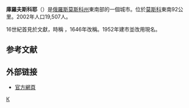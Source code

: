 {{Infobox Russian town}}
'''庫羅夫斯科耶'''（{{lang-ru|Куровско́е}}）是[[俄羅斯|俄羅斯]][[莫斯科州|莫斯科州]]東南部的一個城市。位於[[莫斯科|莫斯科]]東南92公里。2002年人口19,507人。

16世紀首見於文獻，時稱{{lang|ru|Куровский}} ，1646年改稱{{lang|ru|Куровская}}。1952年建市並改用現名。

==参考文献==
{{reflist}}

==外部链接==
* [http://www.kurovskoye.ru/ 官方網頁] {{Wayback|url=http://www.kurovskoye.ru/ |date=20181102233031 }}

{{Cities and towns in Moscow Oblast}}

[[Category:莫斯科州城市|К]]